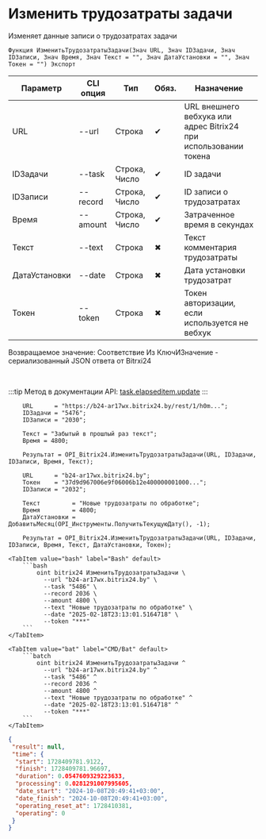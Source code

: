 ﻿---
sidebar_position: 5
---


# Изменить трудозатраты задачи
 Изменяет данные записи о трудозатратах задачи



`Функция ИзменитьТрудозатратыЗадачи(Знач URL, Знач IDЗадачи, Знач IDЗаписи, Знач Время, Знач Текст = "", Знач ДатаУстановки = "", Знач Токен = "") Экспорт`

  | Параметр | CLI опция | Тип | Обяз. | Назначение |
  |-|-|-|-|-|
  | URL | --url | Строка | &#x2714; | URL внешнего вебхука или адрес Bitrix24 при использовании токена |
  | IDЗадачи | --task | Строка, Число | &#x2714; | ID задачи |
  | IDЗаписи | --record | Строка, Число | &#x2714; | ID записи о трудозатратах |
  | Время | --amount | Строка, Число | &#x2714; | Затраченное время в секундах |
  | Текст | --text | Строка | &#x2716; | Текст комментария трудозатраты |
  | ДатаУстановки | --date | Строка | &#x2716; | Дата установки трудозатрат |
  | Токен | --token | Строка | &#x2716; | Токен авторизации, если используется не вебхук |

  
  Возвращаемое значение:   Соответствие Из КлючИЗначение - сериализованный JSON ответа от Bitrxi24

<br/>

:::tip
Метод в документации API: [task.elapseditem.update](https://dev.1c-bitrix.ru/rest_help/tasks/task/elapseditem/update.php)
:::
<br/>



```bsl title="Пример использования для 1С:Предприятие/OneScript"
    URL      = "https://b24-ar17wx.bitrix24.by/rest/1/h0m...";
    IDЗадачи = "5476";
    IDЗаписи = "2030";

    Текст = "Забытый в прошлый раз текст";
    Время = 4800;

    Результат = OPI_Bitrix24.ИзменитьТрудозатратыЗадачи(URL, IDЗадачи, IDЗаписи, Время, Текст);

    URL      = "b24-ar17wx.bitrix24.by";
    Токен    = "37d9d967006e9f06006b12e400000001000...";
    IDЗаписи = "2032";

    Текст         = "Новые трудозатраты по обработке";
    Время         = 4800;
    ДатаУстановки = ДобавитьМесяц(OPI_Инструменты.ПолучитьТекущуюДату(), -1);

    Результат = OPI_Bitrix24.ИзменитьТрудозатратыЗадачи(URL, IDЗадачи, IDЗаписи, Время, Текст, ДатаУстановки, Токен);
```
    

 <Tabs>
  
    <TabItem value="bash" label="Bash" default>
        ```bash
            oint bitrix24 ИзменитьТрудозатратыЗадачи \
              --url "b24-ar17wx.bitrix24.by" \
              --task "5486" \
              --record 2036 \
              --amount 4800 \
              --text "Новые трудозатраты по обработке" \
              --date "2025-02-18T23:13:01.5164718" \
              --token "***"
        ```
    </TabItem>
  
    <TabItem value="bat" label="CMD/Bat" default>
        ```batch
            oint bitrix24 ИзменитьТрудозатратыЗадачи ^
              --url "b24-ar17wx.bitrix24.by" ^
              --task "5486" ^
              --record 2036 ^
              --amount 4800 ^
              --text "Новые трудозатраты по обработке" ^
              --date "2025-02-18T23:13:01.5164718" ^
              --token "***"
        ```
    </TabItem>
</Tabs>


```json title="Результат"
{
 "result": null,
 "time": {
  "start": 1728409781.9122,
  "finish": 1728409781.96697,
  "duration": 0.0547609329223633,
  "processing": 0.0281291007995605,
  "date_start": "2024-10-08T20:49:41+03:00",
  "date_finish": "2024-10-08T20:49:41+03:00",
  "operating_reset_at": 1728410381,
  "operating": 0
 }
}
```
